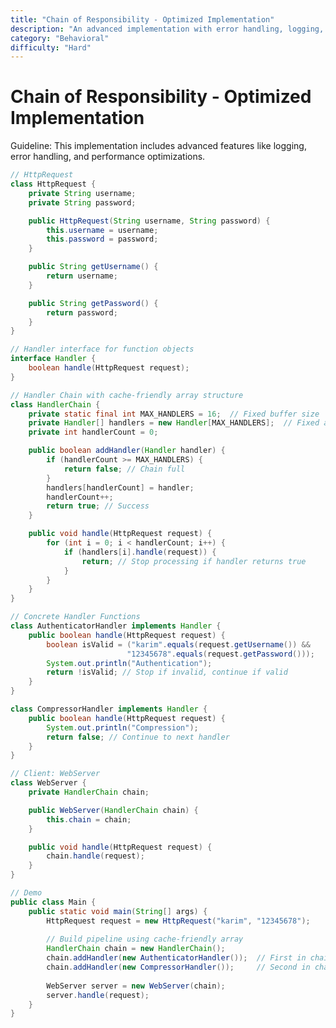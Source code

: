 ```yaml
---
title: "Chain of Responsibility - Optimized Implementation"
description: "An advanced implementation with error handling, logging, and performance optimizations."
category: "Behavioral"
difficulty: "Hard"
---
```


# Chain of Responsibility - Optimized Implementation

Guideline: This implementation includes advanced features like logging, error handling, and performance optimizations.

```java
// HttpRequest
class HttpRequest {
    private String username;
    private String password;

    public HttpRequest(String username, String password) {
        this.username = username;
        this.password = password;
    }

    public String getUsername() {
        return username;
    }

    public String getPassword() {
        return password;
    }
}

// Handler interface for function objects
interface Handler {
    boolean handle(HttpRequest request);
}

// Handler Chain with cache-friendly array structure
class HandlerChain {
    private static final int MAX_HANDLERS = 16;  // Fixed buffer size
    private Handler[] handlers = new Handler[MAX_HANDLERS];  // Fixed array for contiguous memory
    private int handlerCount = 0;

    public boolean addHandler(Handler handler) {
        if (handlerCount >= MAX_HANDLERS) {
            return false; // Chain full
        }
        handlers[handlerCount] = handler;
        handlerCount++;
        return true; // Success
    }

    public void handle(HttpRequest request) {
        for (int i = 0; i < handlerCount; i++) {
            if (handlers[i].handle(request)) {
                return; // Stop processing if handler returns true
            }
        }
    }
}

// Concrete Handler Functions
class AuthenticatorHandler implements Handler {
    public boolean handle(HttpRequest request) {
        boolean isValid = ("karim".equals(request.getUsername()) && 
                          "12345678".equals(request.getPassword()));
        System.out.println("Authentication");
        return !isValid; // Stop if invalid, continue if valid
    }
}

class CompressorHandler implements Handler {
    public boolean handle(HttpRequest request) {
        System.out.println("Compression");
        return false; // Continue to next handler
    }
}

// Client: WebServer
class WebServer {
    private HandlerChain chain;

    public WebServer(HandlerChain chain) {
        this.chain = chain;
    }

    public void handle(HttpRequest request) {
        chain.handle(request);
    }
}

// Demo
public class Main {
    public static void main(String[] args) {
        HttpRequest request = new HttpRequest("karim", "12345678");
        
        // Build pipeline using cache-friendly array
        HandlerChain chain = new HandlerChain();
        chain.addHandler(new AuthenticatorHandler());  // First in chain
        chain.addHandler(new CompressorHandler());     // Second in chain
        
        WebServer server = new WebServer(chain);
        server.handle(request);
    }
}